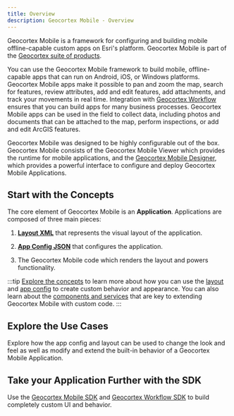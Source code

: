 ```yaml
---
title: Overview
description: Geocortex Mobile - Overview
---
```



Geocortex Mobile is a framework for configuring and building mobile offline-capable custom apps on Esri's platform. Geocortex Mobile is part of the [Geocortex suite of products](https://www.geocortex.com/products/).

You can use the Geocortex Mobile framework to build mobile, offline-capable apps that can run on Android, iOS, or Windows platforms. Geocortex Mobile apps make it possible to pan and zoom the map, search for features, review attributes, add and edit features, add attachments, and track your movements in real time. Integration with [Geocortex Workflow](../workflow/overview.mdx) ensures that you can build apps for many business processes. Geocortex Mobile apps can be used in the field to collect data, including photos and documents that can be attached to the map, perform inspections, or add and edit ArcGIS features.

Geocortex Mobile was designed to be highly configurable out of the box. Geocortex Mobile consists of the Geocortex Mobile Viewer which provides the runtime for mobile applications, and the [Geocortex Mobile Designer](https://apps.geocortex.com/mobileviewer/designer/), which provides a powerful interface to configure and deploy Geocortex Mobile Applications.

<DesignerCallout />

## Start with the Concepts

The core element of Geocortex Mobile is an **Application**. Applications are composed of three main pieces:

1. [**Layout XML**](concepts-layout.mdx) that represents the visual layout of the application.

2. [**App Config JSON**](concepts-app-config.mdx) that configures the application.

3. The Geocortex Mobile code which renders the layout and powers functionality.

:::tip
[Explore the concepts](concepts-key-concepts.mdx) to learn more about how you can use the [layout](concepts-layout.mdx) and [app config](concepts-app-config.mdx) to create custom behavior and appearance. You can also learn about the [components and services](concepts-components-services.mdx) that are key to extending Geocortex Mobile with custom code.
:::

## Explore the Use Cases

Explore how the app config and layout can be used to change the look and feel as well as modify and extend the built-in behavior of a Geocortex Mobile Application.

<UseCaseContainer>
    <UseCaseCard
        title="Change or Extend Built-in Behavior"
        description="Change the default behavior of map clicks, map initialization, and more"
        link="usecases-change-default-behavior"
    />
    <UseCaseCard
        title="Add a new Layout for Tablet Devices"
        description="Add a layout designed for tablet devices"
        link="usecases-add-medium-layout"
    />
    <UseCaseCard
        title="Customize the Look and Feel"
        description="Change the appearance of your application with themes and configuration"
        link="usecases-look-and-feel"
    />
    <UseCaseCard
        title="Take Custom Behavior even Further with Workflow"
        description="Use Geocortex Workflow to configure custom behavior for button presses, application startup, map clicks and more"
        link="usecases-change-default-map-click-behavior"
    />
</UseCaseContainer>

## Take your Application Further with the SDK

Use the [Geocortex Mobile SDK](sdk-quick-start.mdx) and [Geocortex Workflow SDK](../workflow/sdk-overview.mdx) to build completely custom UI and behavior.

<UseCaseContainer>
    <UseCaseCard
        title="Implement a Custom Form Element with Geocortex Workflow"
        description="Extend Geocortex Workflow forms with custom UI and functionality"
        link="../workflow/usecases-mobile-implement-custom-form-elements"
    />
    <UseCaseCard
        title="Create a Custom Activity with Geocortex Workflow"
        description="Define custom behavior in Geocortex Workflow that can be leveraged in Geocortex Mobile"
        link="../workflow/usecases-mobile-implement-custom-activity"
    />
    <UseCaseCard
        title="Extend Geocortex Mobile's Functionality with Custom Commands and Operations"
        description="Add commands and operations to Geocortex Mobile's infrastructure that implement custom behavior"
        link="usecases-implement-command-operation"
    />
    <UseCaseCard
        title="Create UI Elements with Custom Components"
        description="Create fully custom UI components that can be used in Geocortex Mobile apps"
        link="usecases-implement-component-with-ui"
    />
    <UseCaseCard
        title="Extend Geocortex Mobile's Capabilities with Custom Services"
        description="Create background services which can provide utility functions, do background work, and more"
        link="usecases-implement-service"
    />
</UseCaseContainer>
